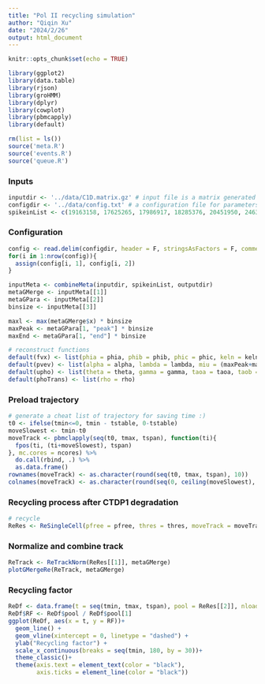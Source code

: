 ```yaml
---
title: "Pol II recycling simulation"
author: "Qiqin Xu"
date: "2024/2/26"
output: html_document
---
```


```r
knitr::opts_chunk$set(echo = TRUE)
```


```r
library(ggplot2)
library(data.table)
library(rjson)
library(groHMM)
library(dplyr)
library(cowplot)
library(pbmcapply)
library(default)

rm(list = ls())
source('meta.R')
source('events.R')
source('queue.R')
```

### Inputs

```r
inputdir <- '../data/C1D.matrix.gz' # input file is a matrix generated by computeMatrix of deepTools
configdir <- '../data/config.txt' # a configuration file for parameters
spikeinList <- c(19163158, 17625265, 17986917, 18285376, 20451950, 24631397) # length of the spikein list should be the same as the sample number
```

### Configuration

```r
config <- read.delim(configdir, header = F, stringsAsFactors = F, comment.char = "#")
for(i in 1:nrow(config)){
  assign(config[i, 1], config[i, 2])
}

inputMeta <- combineMeta(inputdir, spikeinList, outputdir)
metaGMerge <- inputMeta[[1]]
metaGPara <- inputMeta[[2]]
binsize <- inputMeta[[3]]

maxl <- max(metaGMerge$x) * binsize
maxPeak <- metaGPara[1, "peak"] * binsize
maxEnd <- metaGPara[1, "end"] * binsize

# reconstruct functions
default(fvx) <- list(phia = phia, phib = phib, phic = phic, keln = keln, maxPeak = maxPeak)
default(pvev) <- list(alpha = alpha, lambda = lambda, miu = (maxPeak+maxEnd)/2, sigma = (maxEnd-maxPeak)/3)
default(upho) <- list(theta = theta, gamma = gamma, taoa = taoa, taob = taob, u0a = u0a, u0b = u0b, u0c = u0c)
default(phoTrans) <- list(rho = rho)

```

### Preload trajectory

```r
# generate a cheat list of trajectory for saving time :)
t0 <- ifelse(tmin<=0, tmin - tstable, 0-tstable)
moveSlowest <- tmin-t0
moveTrack <- pbmclapply(seq(t0, tmax, tspan), function(ti){
  fpos(ti, (ti+moveSlowest), tspan)
}, mc.cores = ncores) %>%
  do.call(rbind, .) %>%
  as.data.frame()
rownames(moveTrack) <- as.character(round(seq(t0, tmax, tspan), 10))
colnames(moveTrack) <- as.character(round(seq(0, ceiling(moveSlowest), tspan), 10))
```

### Recycling process after CTDP1 degradation
```r
# recycle
ReRes <- ReSingleCell(pfree = pfree, thres = thres, moveTrack = moveTrack)
```

### Normalize and combine track
```r
ReTrack <- ReTrackNorm(ReRes[[1]], metaGMerge)
plotGMergeRe(ReTrack, metaGMerge)
```

### Recycling factor
```r
ReDf <- data.frame(t = seq(tmin, tmax, tspan), pool = ReRes[[2]], nload = ReRes[[3]], ndrop = ReRes[[4]])
ReDf$RF <- ReDf$pool / ReDf$pool[1]
ggplot(ReDf, aes(x = t, y = RF))+
  geom_line() +
  geom_vline(xintercept = 0, linetype = "dashed") +
  ylab("Recycling factor") +
  scale_x_continuous(breaks = seq(tmin, 180, by = 30))+
  theme_classic()+
  theme(axis.text = element_text(color = "black"),
        axis.ticks = element_line(color = "black"))
```

